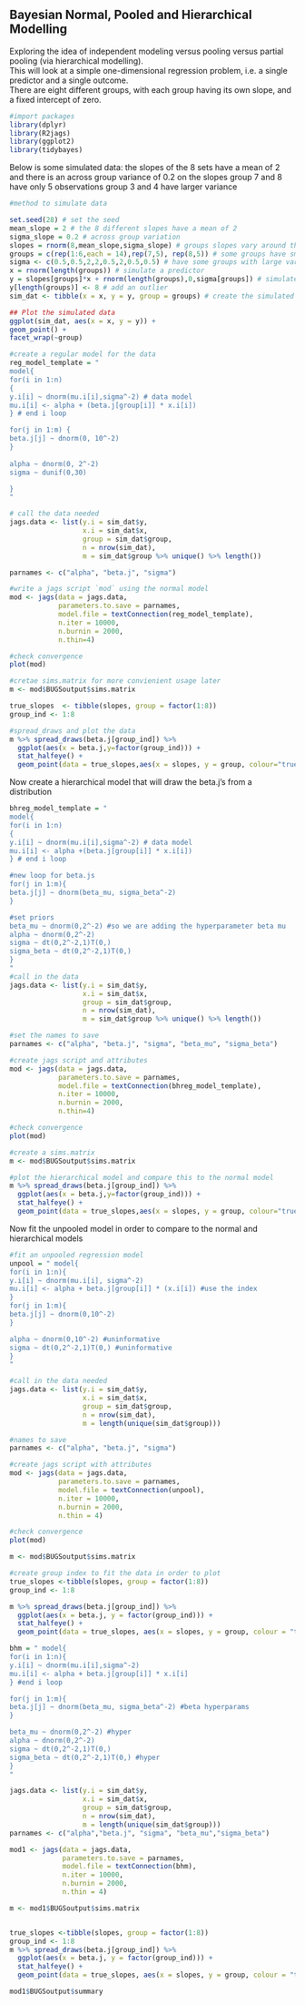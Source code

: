## Bayesian Normal, Pooled and Hierarchical Modelling 

Exploring the idea of independent modeling versus pooling versus partial pooling (via hierarchical modelling).  
This will look at a simple one-dimensional regression problem, i.e. a single predictor and a single outcome.  
There are eight different groups, with each group having its own slope, and a fixed intercept of zero. 
```r
#import packages
library(dplyr)
library(R2jags)
library(ggplot2)
library(tidybayes)
```

Below is some simulated data:
the slopes of the 8 sets have a mean of 2 and there is an across group variance of 0.2 on the slopes
group 7 and 8 have only 5 observations
group 3 and 4 have larger variance
```r
#method to simulate data

set.seed(28) # set the seed
mean_slope = 2 # the 8 different slopes have a mean of 2
sigma_slope = 0.2 # across group variation
slopes = rnorm(8,mean_slope,sigma_slope) # groups slopes vary around the mean
groups = c(rep(1:6,each = 14),rep(7,5), rep(8,5)) # some groups have smaller sample sizes
sigma <- c(0.5,0.5,2,2,0.5,2,0.5,0.5) # have some groups with large variation
x = rnorm(length(groups)) # simulate a predictor
y = slopes[groups]*x + rnorm(length(groups),0,sigma[groups]) # simulate y
y[length(groups)] <- 8 # add an outlier
sim_dat <- tibble(x = x, y = y, group = groups) # create the simulated dataset
```


```r
## Plot the simulated data
ggplot(sim_dat, aes(x = x, y = y)) +
geom_point() +
facet_wrap(~group)

#create a regular model for the data
reg_model_template = "
model{
for(i in 1:n)
{
y.i[i] ~ dnorm(mu.i[i],sigma^-2) # data model
mu.i[i] <- alpha + (beta.j[group[i]] * x.i[i])
} # end i loop

for(j in 1:m) {
beta.j[j] ~ dnorm(0, 10^-2)
}
 
alpha ~ dnorm(0, 2^-2)
sigma ~ dunif(0,30)

}
"

# call the data needed 
jags.data <- list(y.i = sim_dat$y,
                  x.i = sim_dat$x,
                  group = sim_dat$group,
                  n = nrow(sim_dat),
                  m = sim_dat$group %>% unique() %>% length())

parnames <- c("alpha", "beta.j", "sigma")

#write a jags script `mod` using the normal model
mod <- jags(data = jags.data,
            parameters.to.save = parnames,
            model.file = textConnection(reg_model_template),
            n.iter = 10000,
            n.burnin = 2000,
            n.thin=4)

#check convergence
plot(mod) 

#cretae sims.matrix for more convienient usage later
m <- mod$BUGSoutput$sims.matrix

true_slopes  <- tibble(slopes, group = factor(1:8))
group_ind <- 1:8

#spread_draws and plot the data
m %>% spread_draws(beta.j[group_ind]) %>%
  ggplot(aes(x = beta.j,y=factor(group_ind))) +
  stat_halfeye() +
  geom_point(data = true_slopes,aes(x = slopes, y = group, colour="true slope"))
```

Now create a hierarchical model that will  draw the beta.j's from a distribution
```r
bhreg_model_template = "
model{
for(i in 1:n)
{
y.i[i] ~ dnorm(mu.i[i],sigma^-2) # data model
mu.i[i] <- alpha +(beta.j[group[i]] * x.i[i])
} # end i loop

#new loop for beta.js
for(j in 1:m){ 
beta.j[j] ~ dnorm(beta_mu, sigma_beta^-2)
}

#set priors
beta_mu ~ dnorm(0,2^-2) #so we are adding the hyperparameter beta mu
alpha ~ dnorm(0,2^-2)
sigma ~ dt(0,2^-2,1)T(0,)
sigma_beta ~ dt(0,2^-2,1)T(0,)
}
"
#call in the data
jags.data <- list(y.i = sim_dat$y,
                  x.i = sim_dat$x,
                  group = sim_dat$group,
                  n = nrow(sim_dat),
                  m = sim_dat$group %>% unique() %>% length())

#set the names to save
parnames <- c("alpha", "beta.j", "sigma", "beta_mu", "sigma_beta")

#create jags script and attributes
mod <- jags(data = jags.data,
            parameters.to.save = parnames,
            model.file = textConnection(bhreg_model_template),
            n.iter = 10000,
            n.burnin = 2000,
            n.thin=4)

#check convergence
plot(mod)

#create a sims.matrix 
m <- mod$BUGSoutput$sims.matrix

#plot the hierarchical model and compare this to the normal model
m %>% spread_draws(beta.j[group_ind]) %>%
  ggplot(aes(x = beta.j,y=factor(group_ind))) +
  stat_halfeye() +
  geom_point(data = true_slopes,aes(x = slopes, y = group, colour="true slope"))
```

Now fit the unpooled model in order to compare to the normal and hierarchical models
```r

#fit an unpooled regression model
unpool = " model{
for(i in 1:n){
y.i[i] ~ dnorm(mu.i[i], sigma^-2)
mu.i[i] <- alpha + beta.j[group[i]] * (x.i[i]) #use the index
}
for(j in 1:m){
beta.j[j] ~ dnorm(0,10^-2)
}

alpha ~ dnorm(0,10^-2) #uninformative
sigma ~ dt(0,2^-2,1)T(0,) #uninformative
}
"

#call in the data needed 
jags.data <- list(y.i = sim_dat$y,
                  x.i = sim_dat$x,
                  group = sim_dat$group,
                  n = nrow(sim_dat),
                  m = length(unique(sim_dat$group)))

#names to save
parnames <- c("alpha", "beta.j", "sigma")

#create jags script with attributes
mod <- jags(data = jags.data,
            parameters.to.save = parnames,
            model.file = textConnection(unpool),
            n.iter = 10000,
            n.burnin = 2000,
            n.thin = 4)

#check convergence
plot(mod)

m <- mod$BUGSoutput$sims.matrix

#create group index to fit the data in order to plot
true_slopes <-tibble(slopes, group = factor(1:8))
group_ind <- 1:8

m %>% spread_draws(beta.j[group_ind]) %>%
  ggplot(aes(x = beta.j, y = factor(group_ind))) +
  stat_halfeye() +
  geom_point(data = true_slopes, aes(x = slopes, y = group, colour = "true slope"))

```


```r

bhm = " model{
for(i in 1:n){
y.i[i] ~ dnorm(mu.i[i],sigma^-2)
mu.i[i] <- alpha + beta.j[group[i]] * x.i[i]
} #end i loop

for(j in 1:m){
beta.j[j] ~ dnorm(beta_mu, sigma_beta^-2) #beta hyperparams
}

beta_mu ~ dnorm(0,2^-2) #hyper
alpha ~ dnorm(0,2^-2)
sigma ~ dt(0,2^-2,1)T(0,)
sigma_beta ~ dt(0,2^-2,1)T(0,) #hyper
}
"

jags.data <- list(y.i = sim_dat$y,
                  x.i = sim_dat$x,
                  group = sim_dat$group,
                  n = nrow(sim_dat),
                  m = length(unique(sim_dat$group)))
parnames <- c("alpha","beta.j", "sigma", "beta_mu","sigma_beta")

mod1 <- jags(data = jags.data,
             parameters.to.save = parnames,
             model.file = textConnection(bhm),
             n.iter = 10000,
             n.burnin = 2000,
             n.thin = 4)

m <- mod1$BUGSoutput$sims.matrix


true_slopes <-tibble(slopes, group = factor(1:8))
group_ind <- 1:8
m %>% spread_draws(beta.j[group_ind]) %>%
  ggplot(aes(x = beta.j, y = factor(group_ind))) +
  stat_halfeye() +
  geom_point(data = true_slopes, aes(x = slopes, y = group, colour = "true slopes"))

mod1$BUGSoutput$summary
```


```r
```


```r
```


```r
```

